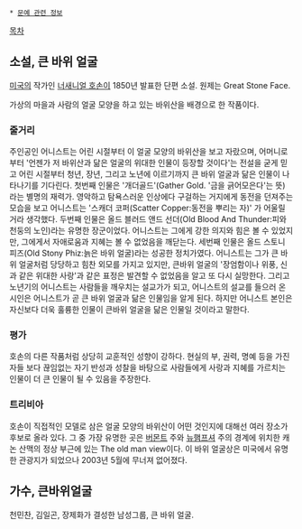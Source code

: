  * [[문예 관련 정보]]

[[목차]]
== 소설, 큰 바위 얼굴 ==
[[미국]]의 작가인 [[너새니얼 호손]]이 1850년 발표한 단편 소설. 원제는 Great Stone Face.

가상의 마을과 사람의 얼굴 모양을 하고 있는 바위산을 배경으로 한 작품이다. 

=== 줄거리 ===
주인공인 어니스트는 어린 시절부터 이 얼굴 모양의 바위산을 보고 자랐으며, 어머니로부터 '언젠가 저 바위산과 닮은 얼굴의 위대한 인물이 등장할 것이다'는 전설을 굳게 믿고 어린 시절부터 청년, 장년, 그리고 노년에 이르기까지 큰 바위 얼굴과 닮은 인물이 나타나기를 기다린다.
첫번째 인물은 '개더골드'(Gather Gold. '금을 긁어모은다'는 뜻) 라는 별명의 재력가. 영악하고 탐욕스러운 인상에다 구걸하는 거지에게 동전을 던져주는 모습을 보고 어니스트는 '스캐더 코퍼(Scatter Copper:동전을 뿌리는 자)' 가 어울릴 거라 생각했다. 두번째 인물은 올드 블러드 앤드 선더(Old Blood And Thunder:피와 천둥의 노인)라는 유명한 장군이었다. 어니스트는 그에게 강한 의지와 힘은 볼 수 있었지만, 그에게서 자애로움과 지혜는 볼 수 없었음을 깨닫는다. 세번째 인물은 올드 스토니 피즈(Old Stony Phiz:늙은 바위 얼굴)라는 성공한 정치가였다. 어니스트는 그가 큰 바위 얼굴처럼 당당하고 힘찬 외모를 가지고 있지만, 큰바위 얼굴의 '장엄함이나 위풍, 신과 같은 위대한 사랑'과 같은 표정은 발견할 수 없었음을 알고 또 다시 실망한다.
그리고 노년기의 어니스트는 사람들을 깨우치는 설교가가 되고, 어니스트의 설교를 들으러 온 시인은 어니스트가 곧 큰 바위 얼굴과 닮은 인물임을 알게 된다. 하지만 어니스트 본인은 자신보다 더욱 훌륭한 인물이 큰바위 얼굴을 닮은 인물일 것이라고 말한다.

=== 평가 ===
호손의 다른 작품처럼 상당히 교훈적인 성향이 강하다. 현실의 부, 권력, 명예 등을 가진 자들 보다 끊임없는 자기 반성과 성찰을 바탕으로 사람들에게 사랑과 지혜를 가르치는 인물이 더 큰 인물이 될 수 있음을 주장한다. 

=== 트리비아 ===
호손이 직접적인 모델로 삼은 얼굴 모양의 바위산이 어떤 것인지에 대해선 여러 장소가 후보로 올라 있다. 그 중 가장 유명한 곳은 [[버몬트]] 주와 [[뉴햄프셔]] 주의 경계에 위치한 캐논 산맥의 정상 부근에 있는 The old man view이다. 이 바위 얼굴상은 미국에서 유명한 관광지가 되었으나 2003년 5월에 무너져 없어졌다.

== 가수, 큰바위얼굴 ==
천민찬, 김일곤, 장제화가 결성한 남성그룹, 큰 바위 얼굴. 
